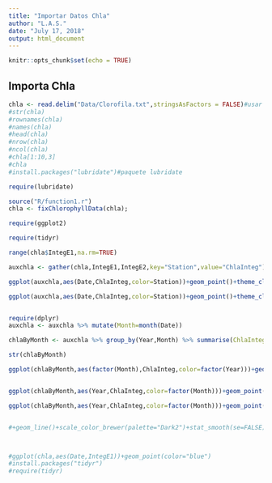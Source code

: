 ```yaml
---
title: "Importar Datos Chla"
author: "L.A.S."
date: "July 17, 2018"
output: html_document
---
```


```r
knitr::opts_chunk$set(echo = TRUE)
```

## Importa Chla

```r
chla <- read.delim("Data/Clorofila.txt",stringsAsFactors = FALSE)#usar read.delim
#str(chla)
#rownames(chla)
#names(chla)
#head(chla)
#nrow(chla)
#ncol(chla)
#chla[1:10,3]
#chla
#install.packages("lubridate")#paquete lubridate

require(lubridate)

source("R/function1.r")
chla <- fixChlorophyllData(chla);

require(ggplot2)

require(tidyr)

range(chla$IntegE1,na.rm=TRUE)

auxchla <- gather(chla,IntegE1,IntegE2,key="Station",value="ChlaInteg")

ggplot(auxchla,aes(Date,ChlaInteg,color=Station))+geom_point()+theme_classic()+scale_y_log10()

ggplot(auxchla,aes(Date,ChlaInteg,color=Station))+geom_point()+theme_classic()+scale_y_log10()+geom_line()+facet_wrap( ~Station)+scale_color_brewer(palette="Dark2")+stat_smooth(se=FALSE)


require(dplyr)
auxchla <- auxchla %>% mutate(Month=month(Date))

chlaByMonth <- auxchla %>% group_by(Year,Month) %>% summarise(ChlaInteg=mean(ChlaInteg, na.rm = TRUE))

str(chlaByMonth)

ggplot(chlaByMonth,aes(factor(Month),ChlaInteg,color=factor(Year)))+geom_point()+theme_classic()+scale_y_log10()+geom_line()+facet_wrap(~Month)


ggplot(chlaByMonth,aes(Year,ChlaInteg,color=factor(Month)))+geom_point()+theme_classic()+scale_y_log10()+geom_line()+facet_wrap(~Month)

ggplot(chlaByMonth,aes(Year,ChlaInteg,color=factor(Month)))+geom_point()+theme_classic()+scale_y_log10()+geom_line()


#+geom_line()+scale_color_brewer(palette="Dark2")+stat_smooth(se=FALSE)



#ggplot(chla,aes(Date,IntegE1))+geom_point(color="blue")
#install.packages("tidyr")
#require(tidyr)

```
